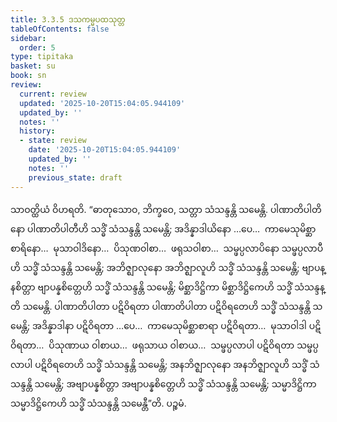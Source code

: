 ```yaml
---
title: 3.3.5 ဒသကမ္မပထသုတ္တ
tableOfContents: false
sidebar:
  order: 5
type: tipitaka
basket: su
book: sn
review:
  current: review
  updated: '2025-10-20T15:04:05.944109'
  updated_by: ''
  notes: ''
  history:
  - state: review
    date: '2025-10-20T15:04:05.944109'
    updated_by: ''
    notes: ''
    previous_state: draft
---
```



<DynamicBreadcrumb />


<ReviewStatus review={frontmatter.review} showDetails={true} />

<HypothesisAnnotation frontmatter={frontmatter} />

<Division number="111" book="sn" e="ch" v="18" p="296">

<Paragraph number="774" book="sn">
သာဝတ္ထိယံ ဝိဟရတိ. “ဓာတုသောဝ, ဘိက္ခဝေ, သတ္တာ သံသန္ဒန္တိ သမေန္တိ. ပါဏာတိပါတိနော ပါဏာတိပါတီဟိ သဒ္ဓိံ သံသန္ဒန္တိ သမေန္တိ; အဒိန္နာဒါယိနော …ပေ…  ကာမေသုမိစ္ဆာစာရိနော…  မုသာဝါဒိနော…  ပိသုဏဝါစာ…  ဖရုသဝါစာ…  သမ္ဖပ္ပလာပိနော သမ္ဖပ္ပလာပီဟိ သဒ္ဓိံ သံသန္ဒန္တိ သမေန္တိ; အဘိဇ္ဈာလုနော အဘိဇ္ဈာလူဟိ သဒ္ဓိံ သံသန္ဒန္တိ သမေန္တိ; ဗျာပန္နစိတ္တာ ဗျာပန္နစိတ္တေဟိ သဒ္ဓိံ သံသန္ဒန္တိ သမေန္တိ; မိစ္ဆာဒိဋ္ဌိကာ မိစ္ဆာဒိဋ္ဌိကေဟိ သဒ္ဓိံ သံသန္ဒန္တိ သမေန္တိ.
</Paragraph>

<Paragraph number="775" book="sn">
ပါဏာတိပါတာ ပဋိဝိရတာ ပါဏာတိပါတာ ပဋိဝိရတေဟိ သဒ္ဓိံ သံသန္ဒန္တိ သမေန္တိ; အဒိန္နာဒါနာ ပဋိဝိရတာ …ပေ…  ကာမေသုမိစ္ဆာစာရာ ပဋိဝိရတာ…  မုသာဝါဒါ ပဋိဝိရတာ…  ပိသုဏာယ ဝါစာယ…  ဖရုသာယ ဝါစာယ…  သမ္ဖပ္ပလာပါ ပဋိဝိရတာ သမ္ဖပ္ပလာပါ ပဋိဝိရတေဟိ သဒ္ဓိံ သံသန္ဒန္တိ သမေန္တိ; အနဘိဇ္ဈာလုနော အနဘိဇ္ဈာလူဟိ သဒ္ဓိံ သံသန္ဒန္တိ သမေန္တိ; အဗျာပန္နစိတ္တာ အဗျာပန္နစိတ္တေဟိ သဒ္ဓိံ သံသန္ဒန္တိ သမေန္တိ; သမ္မာဒိဋ္ဌိကာ သမ္မာဒိဋ္ဌိကေဟိ သဒ္ဓိံ သံသန္ဒန္တိ သမေန္တီ”တိ.

</Paragraph>
</Division>

<Paragraph number="776" type="center" book="sn">
ပဉ္စမံ.
</Paragraph>